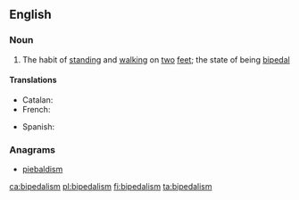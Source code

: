 ==English==

===Noun===
{{wikipedia}}
{{en-noun|-}}

# The habit of [[standing]] and [[walking]] on [[two]] [[feet]]; the state of being [[bipedal]]

====Translations====
{{trans-top|habit of standing and walking on two feet}}
* Catalan: {{t|ca|bipedisme|m}}
* French: {{t+|fr|bipédie|f}}
{{trans-mid}}
* Spanish: {{t|es|bipedismo|m}}
{{trans-bottom}}

===Anagrams===
* [[piebaldism#English|piebaldism]]

[[ca:bipedalism]]
[[pl:bipedalism]]
[[fi:bipedalism]]
[[ta:bipedalism]]